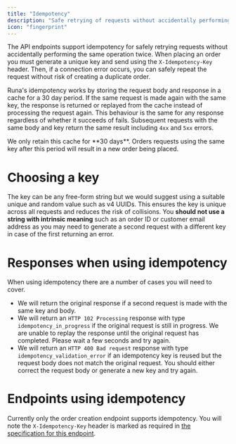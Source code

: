 ```yaml
---
title: "Idempotency"
description: "Safe retrying of requests without accidentally performing the same operation twice"
icon: "fingerprint"
---
```


The API endpoints support idempotency for safely retrying requests without accidentally performing the same operation twice. When placing an order you must generate a unique key and send using the `X-Idempotency-Key` header. Then, if a connection error occurs, you can safely repeat the request without risk of creating a duplicate order.

Runa's idempotency works by storing the request body and response in a cache for a 30 day period. If the same request is made again with the same key, the response is returned or replayed from the cache instead of processing the request again. This behaviour is the same for any response regardless of whether it succeeds of fails. Subsequent requests with the same body and key return the same result including `4xx` and `5xx` errors.

<Warning>
  We only retain this cache for **30 days**. Orders requests using the same key
  after this period will result in a new order being placed.
</Warning>

# Choosing a key

The key can be any free-form string but we would suggest using a suitable unique and random value such as v4 UUIDs. This ensures the key is unique across all requests and reduces the risk of collisions. You **should not use a string with intrinsic meaning** such as an order ID or customer email address as you may need to generate a second request with a different key in case of the first returning an error.

# Responses when using idempotency

When using idempotency there are a number of cases you will need to cover.

- We will return the original response if a second request is made with the same key and body.
- We will return an `HTTP 102 Processing` response with type `idempotency_in_progress` if the original request is still in progress. We are unable to replay the response until the original request has completed. Please wait a few seconds and try again.
- We will return an `HTTP 400 Bad request` response with type `idempotency_validation_error` if an idempotency key is reused but the request body does not match the original request. You should either correct the request body or generate a new key and try again.

# Endpoints using idempotency

Currently only the order creation endpoint supports idempotency. You will note the `X-Idempotency-Key` header is marked as required in [the specification for this endpoint](/reference/2024-02-05/endpoint/orders/create).
